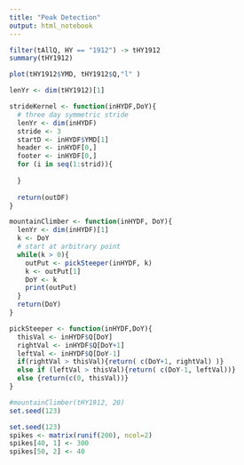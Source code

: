 ```yaml
---
title: "Peak Detection"
output: html_notebook
---
```



```r
filter(tAllQ, HY == "1912") -> tHY1912
summary(tHY1912)
```

```r
plot(tHY1912$YMD, tHY1912$Q,"l" )
```
```r
lenYr <- dim(tHY1912)[1]

strideKernel <- function(inHYDF,DoY){
  # three day symmetric stride
  lenYr <- dim(inHYDF)
  stride <- 3
  startD <- inHYDF$YMD[1]
  header <- inHYDF[0,]
  footer <- inHYDF[0,]
  for (i in seq(1:strid)){
    
  }
  
  return(outDF)
}

mountainClimber <- function(inHYDF, DoY){
  lenYr <- dim(inHYDF)[1]
  k <- DoY
  # start at arbitrary point
  while(k > 0){
    outPut <- pickSteeper(inHYDF, k)
    k <- outPut[1]
    DoY <- k
    print(outPut)
  }
  return(DoY)
}

pickSteeper <- function(inHYDF,DoY){
  thisVal <- inHYDF$Q[DoY]
  rightVal <- inHYDF$Q[DoY+1]
  leftVal <- inHYDF$Q[DoY-1]
  if(rightVal > thisVal){return( c(DoY+1, rightVal) )}
  else if (leftVal > thisVal){return( c(DoY-1, leftVal))}
  else {return(c(0, thisVal))}
}

#mountainClimber(tHY1912, 20)
set.seed(123)
```

```r
set.seed(123)
spikes <- matrix(runif(200), ncol=2)
spikes[40, 1] <- 300
spikes[50, 2] <- 40
```



































